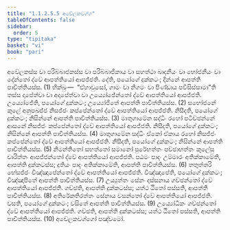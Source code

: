 ```yaml
---
title: "1.1.2.5.5 අචේලකවග්ග"
tableOfContents: false
sidebar:
  order: 5
type: "tipitaka"
basket: "vi"
book: "pari"
---
```



<DynamicBreadcrumb />

<Division number="169" book="pari">

<Paragraph number="429" book="pari">
අචේලකස්ස වා පරිබ්බාජකස්ස වා පරිබ්බාජිකාය වා සහත්ථා ඛාදනීයං වා භෝජනීයං වා දේන්තෝ ද්වේ ආපත්තියෝ ආපජ්ජති. දේති, පයෝගේ දුක්කටං; දින්නේ ආපත්ති පාචිත්තියස්ස. (1)
</Paragraph>

<Paragraph number="430" book="pari">
භික්ඛුං—  “ඒහාවුසෝ, ගාමං වා නිගමං වා පිණ්ඩාය පවිසිස්සාමා”ති තස්ස දාපේත්වා වා අදාපේත්වා වා උය්‍යෝජේන්තෝ ද්වේ ආපත්තියෝ ආපජ්ජති. උය්‍යෝජේති, පයෝගේ දුක්කටං; උය්‍යෝජිතේ ආපත්ති පාචිත්තියස්ස. (2)
</Paragraph>

<Paragraph number="431" book="pari">
සභෝජනේ කුලේ අනුපඛජ්ජ නිසජ්ජං කප්පේන්තෝ ද්වේ ආපත්තියෝ ආපජ්ජති. නිසීදති, පයෝගේ දුක්කටං; නිසින්නේ ආපත්ති පාචිත්තියස්ස. (3)
</Paragraph>

<Paragraph number="432" book="pari">
මාතුගාමේන සද්ධිං රහෝ පටිච්ඡන්නේ ආසනේ නිසජ්ජං කප්පේන්තෝ ද්වේ ආපත්තියෝ ආපජ්ජති. නිසීදති, පයෝගේ දුක්කටං; නිසින්නේ ආපත්ති පාචිත්තියස්ස. (4)
</Paragraph>

<Paragraph number="433" book="pari">
මාතුගාමේන සද්ධිං ඒකෝ ඒකාය රහෝ නිසජ්ජං කප්පේන්තෝ ද්වේ ආපත්තියෝ ආපජ්ජති. නිසීදති, පයෝගේ දුක්කටං; නිසින්නේ ආපත්ති පාචිත්තියස්ස. (5)
</Paragraph>

<Paragraph number="434" book="pari">
නිමන්තිතෝ සභත්තෝ සමානෝ පුරේභත්තං පච්ඡාභත්තං කුලේසු චාරිත්තං ආපජ්ජන්තෝ ද්වේ ආපත්තියෝ ආපජ්ජති. පඨමං පාදං උම්මාරං අතික්කාමේති, ආපත්ති දුක්කටස්ස; දුතියං පාදං අතික්කාමේති, ආපත්ති පාචිත්තියස්ස. (6)
</Paragraph>

<Paragraph number="435" book="pari">
තතුත්තරි භේසජ්ජං විඤ්ඤාපේන්තෝ ද්වේ ආපත්තියෝ ආපජ්ජති. විඤ්ඤාපේති, පයෝගේ දුක්කටං; විඤ්ඤාපිතේ ආපත්ති පාචිත්තියස්ස. (7)
</Paragraph>

<Paragraph number="436" book="pari">
උය්‍යුත්තං සේනං දස්සනාය ගච්ඡන්තෝ ද්වේ ආපත්තියෝ ආපජ්ජති. ගච්ඡති, ආපත්ති දුක්කටස්ස; යත්ථ ඨිතෝ පස්සති, ආපත්ති පාචිත්තියස්ස. (8)
</Paragraph>

<Paragraph number="437" book="pari">
අතිරේකතිරත්තං සේනාය වසන්තෝ ද්වේ ආපත්තියෝ ආපජ්ජති. වසති, පයෝගේ දුක්කටං; වසිතේ ආපත්ති පාචිත්තියස්ස. (9)
</Paragraph>

<Paragraph number="438" book="pari">
උය්‍යෝධිකං ගච්ඡන්තෝ ද්වේ ආපත්තියෝ ආපජ්ජති. ගච්ඡති, ආපත්ති දුක්කටස්ස; යත්ථ ඨිතෝ පස්සති, ආපත්ති පාචිත්තියස්ස. (10)

</Paragraph>
</Division>

<Paragraph number="439" type="center" book="pari">
අචේලකවග්ගෝ පඤ්චමෝ.
</Paragraph>